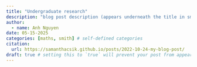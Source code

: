 ```yaml
---
title: "Undergraduate research"
description: "blog post description (appears underneath the title in smaller text) which is included on the listing page"
author:
  - name: Anh Nguyen
date: 05-15-2025
categories: [maths, smith] # self-defined categories
citation: 
  url: https://samanthacsik.github.io/posts/2022-10-24-my-blog-post/ 
draft: true # setting this to `true` will prevent your post from appearing on your listing page until you're ready!
---
```


